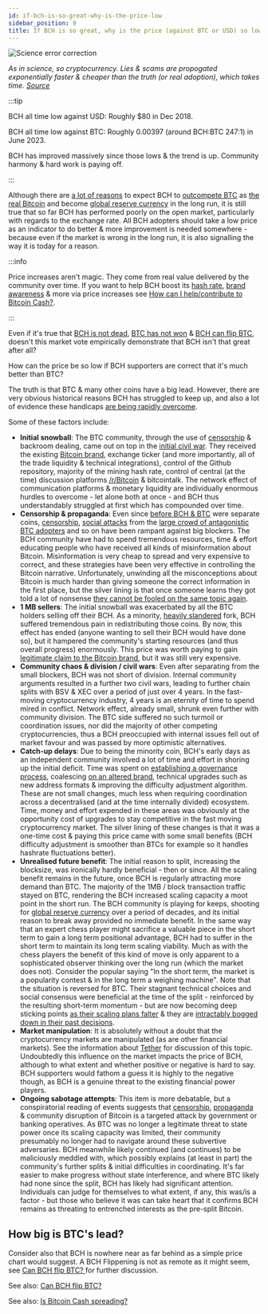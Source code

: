 ```yaml
---
id: if-bch-is-so-great-why-is-the-price-low
sidebar_position: 9
title: If BCH is so great, why is the price (against BTC or USD) so low?
---
```



<img src={scienceCorrection} alt="Science error correction" />

_As in science, so cryptocurrency. Lies & scams are propogated exponentially faster & cheaper than the truth (or real adoption), which takes time. [Source](https://twitter.com/lemire/status/1687692868796715008)_

:::tip

BCH all time low against USD: Roughly $80 in Dec 2018.

BCH all time low against BTC: Roughly 0.00397 (around BCH:BTC 247:1) in June 2023.

BCH has improved massively since those lows & the trend is up. Community harmony & hard work is paying off.

:::

Although there are [a lot of reasons](/faqs/BCH/why-bitcoin-cash) to expect BCH to [outcompete BTC](/faqs/BCH-vs-BTC/whats-wrong-with-bitcoin-btc) as [the real Bitcoin](/faqs/BCH-vs-BTC/is-bch-the-real-bitcoin) and become [global reserve currency](/faqs/Global-Reserve-Currency/what-do-you-mean-global-reserve-currency) in the long run, it is still true that so far BCH has performed poorly on the open market, particularly with regards to the exchange rate. All BCH adopters should take a low price as an indicator to do better & more improvement is needed somewhere - because even if the market is wrong in the long run, it is also signalling the way it is today for a reason.

:::info

Price increases aren't magic. They come from real value delivered by the community over time. If you want to help BCH boost its [hash rate](/faqs/BCH-vs-BTC/is-low-hashrate-a-problem), [brand awareness](/faqs/BCH/will-bitcoin-cash-rebrand) & more via price increases see [How can I help/contribute to Bitcoin Cash?](/faqs/BCH/how-can-i-contribute-to-bitcoin-cash).

:::

Even if it's true that [BCH is not dead](/faqs/Other/is-bitcoin-cash-dead), [BTC has not won](/faqs/BCH-vs-BTC/hasnt-btc-already-won) & [BCH can flip BTC](/faqs/BCH-vs-BTC/can-bch-flip-btc), doesn't this market vote empirically demonstrate that BCH isn't that great after all?

How can the price be so low if BCH supporters are correct that it's much better than BTC?

The truth is that BTC & many other coins have a big lead. However, there are very obvious historical reasons BCH has struggled to keep up, and also a lot of evidence these handicaps [are being rapidly overcome](/faqs/BCH/is-BCH-spreading).

Some of these factors include:

- **Initial snowball**: The BTC community, through the use of [censorship](/faqs/BCH-vs-BTC/why-is-there-so-much-censorship-in-btc) & backroom dealing, came out on top in the [initial civil war](/start#episode-8-of-10-bitcoin-cash). They received the existing [Bitcoin brand](/faqs/BCH/will-bitcoin-cash-rebrand), exchange ticker (and more importantly, all of the trade liquidity & technical integrations), control of the Github repository, majority of the mining hash rate, control of central (at the time) discussion platforms [/r/Bitcoin](https://reddit.com/r/Bitcoin) & bitcointalk. The network effect of communication platforms & monetary liquidity are individually enormous hurdles to overcome - let alone both at once - and BCH thus understandably struggled at first which has compounded over time.
- **Censorship & propaganda**: Even since [before BCH & BTC](/start##episode-8-of-10-bitcoin-cash) were separate coins, [censorship](/faqs/BCH-vs-BTC/why-is-there-so-much-censorship-in-btc), [social attacks](/faqs/Other/whats-with-the-name-bcash) from the [large crowd of antagonistic BTC adopters](/faqs/BCH-vs-BTC/why-do-btc-coiners-have-such-a-specific-vendetta-against-bch) and so on have been rampant against big blockers. The BCH community have had to spend tremendous resources, time & effort educating people who have received all kinds of misinformation about Bitcoin. Misinformation is very cheap to spread and very expensive to correct, and these strategies have been very effective in controlling the Bitcoin narrative. Unfortunately, unwinding all the misconceptions about Bitcoin is much harder than giving someone the correct information in the first place, but the silver lining is that once someone learns they got told a lot of nonsense [they cannot be fooled on the same topic again](/faqs/BCH-vs-BTC/can-bch-flip-btc).
- **1 MB sellers**: The initial snowball was exacerbated by all the BTC holders selling off their BCH. As a minority, [heavily slandered](/faqs/Other/whats-with-the-name-bcash) fork, BCH suffered tremendous pain in redistributing those coins. By now, this effect has ended (anyone wanting to sell their BCH would have done so), but it hampered the community's starting resources (and thus overall progress) enormously. This price was worth paying to gain [legitimate claim to the Bitcoin brand](/faqs/BCH-vs-BTC/is-bch-the-real-bitcoin), but it was still very expensive.
- **Community chaos & division / civil wars**: Even after separating from the small blockers, BCH was not short of division. Internal community arguments resulted in a further two civil wars, leading to further chain splits with BSV & XEC over a period of just over 4 years. In the fast-moving cryptocurrency industry, 4 years is an eternity of time to spend mired in conflict. Network effect, already small, shrunk even further with community division. The BTC side suffered no such turmoil or coordination issues, nor did the majority of other competing cryptocurrencies, thus a BCH preoccupied with internal issues fell out of market favour and was passed by more optimistic alternatives.
- **Catch-up delays**: Due to being the minority coin, BCH's early days as an independent community involved a lot of time and effort in shoring up the initial deficit. Time was spent on [establishing a governance process](/faqs/Decentralisation/how-does-BCH-governance-work), coalescing [on an altered brand](/faqs/BCH/will-bitcoin-cash-rebrand), technical upgrades such as new address formats & improving the difficulty adjustment algorithm. These are not small changes, much less when requiring coordination across a decentralised (and at the time internally divided) ecosystem. Time, money and effort expended in these areas was obviously at the opportunity cost of upgrades to stay competitive in the fast moving cryptocurrency market. The silver lining of these changes is that it was a one-time cost & paying this price came with some small benefits (BCH difficulty adjustment is smoother than BTCs for example so it handles hashrate fluctuations better).
- **Unrealised future benefit**: The initial reason to split, increasing the blocksize, was ironically hardly beneficial - then or since. All the scaling benefit remains in the future, once BCH is regularly attracting more demand than BTC. The majority of the 1MB / block transaction traffic stayed on BTC, rendering the BCH increased scaling capacity a moot point in the short run. The BCH community is playing for keeps, shooting for [global reserve currency](/faqs/Global-Reserve-Currency/what-do-you-mean-global-reserve-currency) over a period of decades, and its initial reason to break away provided no immediate benefit. In the same way that an expert chess player might sacrifice a valuable piece in the short term to gain a long term positional advantage, BCH had to suffer in the short term to maintain its long term scaling viability. Much as with the chess players the benefit of this kind of move is only apparent to a sophisticated observer thinking over the long run (which the market does not). Consider the popular saying "In the short term, the market is a popularity contest & in the long term a weighing machine". Note that the situation is reversed for BTC. Their stagnant technical choices and social consensus were beneficial at the time of the split - reinforced by the resulting short-term momentum - but are now becoming deep sticking points [as their scaling plans falter](/faqs/BCH-vs-BTC/what-about-lightning-network) & they are [intractably bogged down in their past decisions](/faqs/BCH-vs-BTC/what-if-btc-raises-block-size).
- **Market manipulation**: It is absolutely without a doubt that the cryptocurrency markets are manipulated (as are other financial markets). See the information about [Tether](/faqs/Scams/tether) for discussion of this topic. Undoubtedly this influence on the market impacts the price of BCH, although to what extent and whether positive or negative is hard to say. BCH supporters would fathom a guess it is highly to the negative though, as BCH is a genuine threat to the existing financial power players.
- **Ongoing sabotage attempts**: This item is more debatable, but a conspiratorial reading of events suggests that [censorship](/faqs/BCH-vs-BTC/why-is-there-so-much-censorship-in-btc), [propaganda](/faqs/BCH-vs-BTC/why-is-there-so-much-propaganda-in-btc) & community disruption of Bitcoin is a targeted attack by government or banking operatives. As BTC was no longer a legitimate threat to state power once its scaling capacity was limited, their community presumably no longer had to navigate around these subvertive adversaries. BCH meanwhile likely continued (and continues) to be maliciously meddled with, which possibly explains (at least in part) the community's further splits & initial difficulties in coordinating. It's far easier to make progress without state interference, and where BTC likely had none since the split, BCH has likely had significant attention. Individuals can judge for themselves to what extent, if any, this was/is a factor - but those who believe it was can take heart that it confirms BCH remains as threating to entrenched interests as the pre-split Bitcoin.

## How big is BTC's lead?

Consider also that BCH is nowhere near as far behind as a simple price chart would suggest. A BCH Flippening is not as remote as it might seem, see [Can BCH flip BTC?
](/faqs/BCH-vs-BTC/can-bch-flip-btc) for further discussion. 

See also: [Can BCH flip BTC?](/faqs/BCH-vs-BTC/can-bch-flip-btc)

See also: [Is Bitcoin Cash spreading?](/faqs/BCH/is-BCH-spreading)
